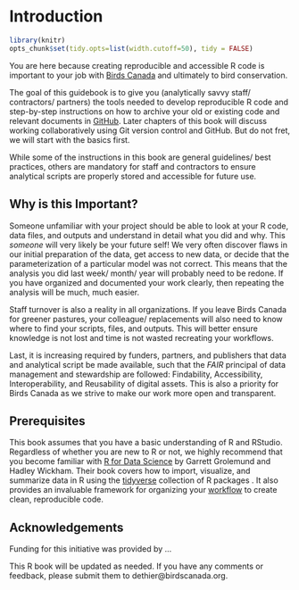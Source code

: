 # Introduction {#Intro1}

```r

library(knitr)
opts_chunk$set(tidy.opts=list(width.cutoff=50), tidy = FALSE)

``` 

You are here because creating reproducible and accessible R code is important to your job with [Birds Canada](https://www.birdscanada.org/) and ultimately to bird conservation. 

The goal of this guidebook is to give you (analytically savvy staff/ contractors/ partners) the tools needed to develop reproducible R code and step-by-step instructions on how to archive your old or existing code and relevant documents in [GitHub](https://github.com/). Later chapters of this book will discuss working collaboratively using Git version control and GitHub. But do not fret, we will start with the basics first. 

While some of the instructions in this book are general guidelines/ best practices, others are mandatory for staff and contractors to ensure analytical scripts are properly stored and accessible for future use.    

## Why is this Important? {#intro1.1}

Someone unfamiliar with your project should be able to look at your R code, data files, and outputs and understand in detail what you did and why. This *someone* will very likely be your future self! We very often discover flaws in our initial preparation of the data, get access to new data, or decide that the parameterization of a particular model was not correct. This means that the analysis you did last week/ month/ year will probably need to be redone. If you have organized and documented your work clearly, then repeating the analysis will be much, much easier. 

Staff turnover is also a reality in all organizations. If you leave Birds Canada for greener pastures, your colleague/ replacements will also need to know where to find your scripts, files, and outputs. This will better ensure knowledge is not lost and time is not wasted recreating your workflows. 

Last, it is increasing required by funders, partners, and publishers that data and analytical script be made available, such that the *FAIR* principal of data management and stewardship are followed: Findability, Accessibility, Interoperability, and Reusability of digital assets. This is also a priority for Birds Canada as we strive to make our work more open and transparent.  

## Prerequisites {#intro1.2}

This book assumes that you have a basic understanding of R and RStudio. Regardless of whether you are new to R or not, we highly recommend that you become familiar with [R for Data Science](http://r4ds.had.co.nz/) by Garrett Grolemund and Hadley Wickham. Their book covers how to import, visualize, and summarize data in R using the [tidyverse](https://www.tidyverse.org/) collection of R packages . It also provides an invaluable framework for organizing your [workflow](http://r4ds.had.co.nz/workflow-projects.html) to create clean, reproducible code. 

## Acknowledgements {#intro1.3}

Funding for this initiative was provided by ...

This R book will be updated as needed. If you have any comments or feedback, please submit them to dethier@birdscanada.org.





